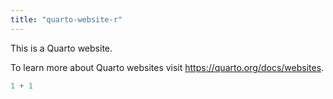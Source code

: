 ```yaml
---
title: "quarto-website-r"
---
```


This is a Quarto website.

To learn more about Quarto websites visit <https://quarto.org/docs/websites>.

```r
1 + 1
```

